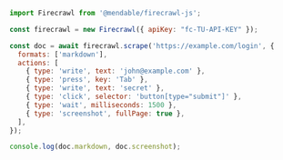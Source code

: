 ```js Node.js
import Firecrawl from '@mendable/firecrawl-js';

const firecrawl = new Firecrawl({ apiKey: "fc-TU-API-KEY" });

const doc = await firecrawl.scrape('https://example.com/login', {
  formats: ['markdown'],
  actions: [
    { type: 'write', text: 'john@example.com' },
    { type: 'press', key: 'Tab' },
    { type: 'write', text: 'secret' },
    { type: 'click', selector: 'button[type="submit"]' },
    { type: 'wait', milliseconds: 1500 },
    { type: 'screenshot', fullPage: true },
  ],
});

console.log(doc.markdown, doc.screenshot);
```
